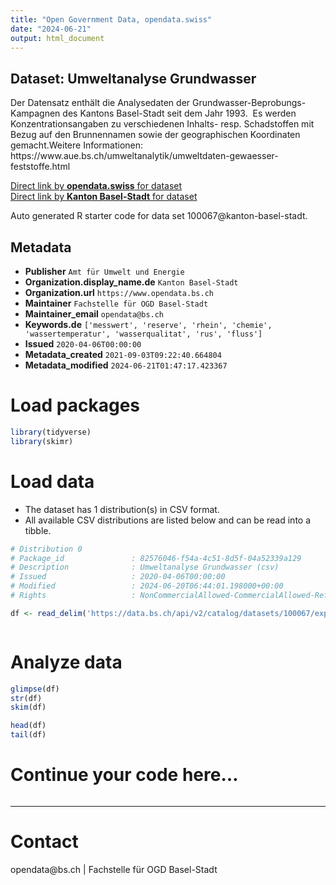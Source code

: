 ```yaml
---
title: "Open Government Data, opendata.swiss"
date: "2024-06-21"
output: html_document
---
```


## Dataset: Umweltanalyse Grundwasser

Der Datensatz enthält die Analysedaten der Grundwasser-Beprobungs-Kampagnen des Kantons Basel-Stadt seit dem Jahr 1993.  Es werden Konzentrationsangaben zu verschiedenen Inhalts- resp. Schadstoffen mit Bezug auf den Brunnennamen sowie der geographischen Koordinaten gemacht.Weitere Informationen: https://www.aue.bs.ch/umweltanalytik/umweltdaten-gewaesser-feststoffe.html

[Direct link by **opendata.swiss** for dataset](https://opendata.swiss/de/dataset/umweltanalyse-grundwasser1)<br>
[Direct link by **Kanton Basel-Stadt** for dataset](https://data.bs.ch/explore/dataset/100067/)

Auto generated R starter code for data set 100067@kanton-basel-stadt.

## Metadata

- **Publisher** `Amt für Umwelt und Energie`
- **Organization.display_name.de** `Kanton Basel-Stadt`
- **Organization.url** `https://www.opendata.bs.ch`
- **Maintainer** `Fachstelle für OGD Basel-Stadt`
- **Maintainer_email** `opendata@bs.ch`
- **Keywords.de** `['messwert', 'reserve', 'rhein', 'chemie', 'wassertemperatur', 'wasserqualitat', 'rus', 'fluss']`
- **Issued** `2020-04-06T00:00:00`
- **Metadata_created** `2021-09-03T09:22:40.664804`
- **Metadata_modified** `2024-06-21T01:47:17.423367`


# Load packages

```r

library(tidyverse)
library(skimr)

```

# Load data

-   The dataset has 1 distribution(s) in CSV format.
-   All available CSV distributions are listed below and can be read into a tibble.

```r

# Distribution 0
# Package_id               : 82576046-f54a-4c51-8d5f-04a52339a129
# Description              : Umweltanalyse Grundwasser (csv)
# Issued                   : 2020-04-06T00:00:00
# Modified                 : 2024-06-20T06:44:01.198000+00:00
# Rights                   : NonCommercialAllowed-CommercialAllowed-ReferenceRequired

df <- read_delim('https://data.bs.ch/api/v2/catalog/datasets/100067/exports/csv')



```

# Analyze data

```r

glimpse(df)
str(df)
skim(df)

head(df)
tail(df)

```

# Continue your code here...

```r

```

------------------------------------------------------------------------

# Contact

opendata@bs.ch | Fachstelle für OGD Basel-Stadt
